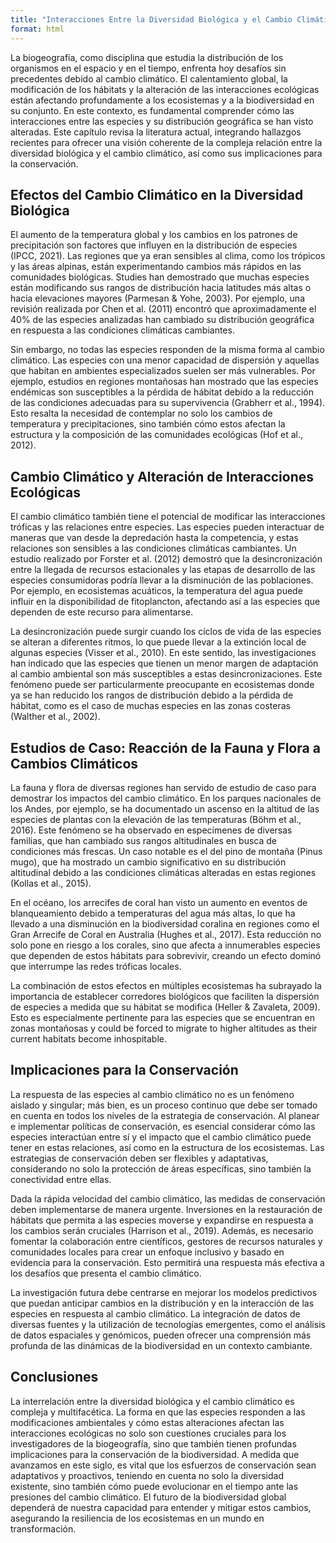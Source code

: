 ```yaml
---
title: "Interacciones Entre la Diversidad Biológica y el Cambio Climático: Un Enfoque en la Biogeografía"
format: html
---
```


La biogeografía, como disciplina que estudia la distribución de los organismos en el espacio y en el tiempo, enfrenta hoy desafíos sin precedentes debido al cambio climático. El calentamiento global, la modificación de los hábitats y la alteración de las interacciones ecológicas están afectando profundamente a los ecosistemas y a la biodiversidad en su conjunto. En este contexto, es fundamental comprender cómo las interacciones entre las especies y su distribución geográfica se han visto alteradas. Este capítulo revisa la literatura actual, integrando hallazgos recientes para ofrecer una visión coherente de la compleja relación entre la diversidad biológica y el cambio climático, así como sus implicaciones para la conservación.

## Efectos del Cambio Climático en la Diversidad Biológica

El aumento de la temperatura global y los cambios en los patrones de precipitación son factores que influyen en la distribución de especies (IPCC, 2021). Las regiones que ya eran sensibles al clima, como los trópicos y las áreas alpinas, están experimentando cambios más rápidos en las comunidades biológicas. Studies han demostrado que muchas especies están modificando sus rangos de distribución hacia latitudes más altas o hacia elevaciones mayores (Parmesan & Yohe, 2003). Por ejemplo, una revisión realizada por Chen et al. (2011) encontró que aproximadamente el 40% de las especies analizadas han cambiado su distribución geográfica en respuesta a las condiciones climáticas cambiantes.

Sin embargo, no todas las especies responden de la misma forma al cambio climático. Las especies con una menor capacidad de dispersión y aquellas que habitan en ambientes especializados suelen ser más vulnerables. Por ejemplo, estudios en regiones montañosas han mostrado que las especies endémicas son susceptibles a la pérdida de hábitat debido a la reducción de las condiciones adecuadas para su supervivencia (Grabherr et al., 1994). Esto resalta la necesidad de contemplar no solo los cambios de temperatura y precipitaciones, sino también cómo estos afectan la estructura y la composición de las comunidades ecológicas (Hof et al., 2012).

## Cambio Climático y Alteración de Interacciones Ecológicas

El cambio climático también tiene el potencial de modificar las interacciones tróficas y las relaciones entre especies. Las especies pueden interactuar de maneras que van desde la depredación hasta la competencia, y estas relaciones son sensibles a las condiciones climáticas cambiantes. Un estudio realizado por Forster et al. (2012) demostró que la desincronización entre la llegada de recursos estacionales y las etapas de desarrollo de las especies consumidoras podría llevar a la disminución de las poblaciones. Por ejemplo, en ecosistemas acuáticos, la temperatura del agua puede influir en la disponibilidad de fitoplancton, afectando así a las especies que dependen de este recurso para alimentarse.

La desincronización puede surgir cuando los ciclos de vida de las especies se alteran a diferentes ritmos, lo que puede llevar a la extinción local de algunas especies (Visser et al., 2010). En este sentido, las investigaciones han indicado que las especies que tienen un menor margen de adaptación al cambio ambiental son más susceptibles a estas desincronizaciones. Este fenómeno puede ser particularmente preocupante en ecosistemas donde ya se han reducido los rangos de distribución debido a la pérdida de hábitat, como es el caso de muchas especies en las zonas costeras (Walther et al., 2002).

## Estudios de Caso: Reacción de la Fauna y Flora a Cambios Climáticos

La fauna y flora de diversas regiones han servido de estudio de caso para demostrar los impactos del cambio climático. En los parques nacionales de los Andes, por ejemplo, se ha documentado un ascenso en la altitud de las especies de plantas con la elevación de las temperaturas (Böhm et al., 2016). Este fenómeno se ha observado en especímenes de diversas familias, que han cambiado sus rangos altitudinales en busca de condiciones más frescas. Un caso notable es el del pino de montaña (Pinus mugo), que ha mostrado un cambio significativo en su distribución altitudinal debido a las condiciones climáticas alteradas en estas regiones (Kollas et al., 2015).

En el océano, los arrecifes de coral han visto un aumento en eventos de blanqueamiento debido a temperaturas del agua más altas, lo que ha llevado a una disminución en la biodiversidad coralina en regiones como el Gran Arrecife de Coral en Australia (Hughes et al., 2017). Esta reducción no solo pone en riesgo a los corales, sino que afecta a innumerables especies que dependen de estos hábitats para sobrevivir, creando un efecto dominó que interrumpe las redes tróficas locales.

La combinación de estos efectos en múltiples ecosistemas ha subrayado la importancia de establecer corredores biológicos que faciliten la dispersión de especies a medida que su hábitat se modifica (Heller & Zavaleta, 2009). Esto es especialmente pertinente para las especies que se encuentran en zonas montañosas y could be forced to migrate to higher altitudes as their current habitats become inhospitable.

## Implicaciones para la Conservación

La respuesta de las especies al cambio climático no es un fenómeno aislado y singular; más bien, es un proceso continuo que debe ser tomado en cuenta en todos los niveles de la estrategia de conservación. Al planear e implementar políticas de conservación, es esencial considerar cómo las especies interactúan entre sí y el impacto que el cambio climático puede tener en estas relaciones, así como en la estructura de los ecosistemas. Las estrategias de conservación deben ser flexibles y adaptativas, considerando no solo la protección de áreas específicas, sino también la conectividad entre ellas.

Dada la rápida velocidad del cambio climático, las medidas de conservación deben implementarse de manera urgente. Inversiones en la restauración de hábitats que permita a las especies moverse y expandirse en respuesta a los cambios serán cruciales (Harrison et al., 2019). Además, es necesario fomentar la colaboración entre científicos, gestores de recursos naturales y comunidades locales para crear un enfoque inclusivo y basado en evidencia para la conservación. Esto permitirá una respuesta más efectiva a los desafíos que presenta el cambio climático.

La investigación futura debe centrarse en mejorar los modelos predictivos que puedan anticipar cambios en la distribución y en la interacción de las especies en respuesta al cambio climático. La integración de datos de diversas fuentes y la utilización de tecnologías emergentes, como el análisis de datos espaciales y genómicos, pueden ofrecer una comprensión más profunda de las dinámicas de la biodiversidad en un contexto cambiante.

## Conclusiones

La interrelación entre la diversidad biológica y el cambio climático es compleja y multifacética. La forma en que las especies responden a las modificaciones ambientales y cómo estas alteraciones afectan las interacciones ecológicas no solo son cuestiones cruciales para los investigadores de la biogeografía, sino que también tienen profundas implicaciones para la conservación de la biodiversidad. A medida que avanzamos en este siglo, es vital que los esfuerzos de conservación sean adaptativos y proactivos, teniendo en cuenta no solo la diversidad existente, sino también cómo puede evolucionar en el tiempo ante las presiones del cambio climático. El futuro de la biodiversidad global dependerá de nuestra capacidad para entender y mitigar estos cambios, asegurando la resiliencia de los ecosistemas en un mundo en transformación.
